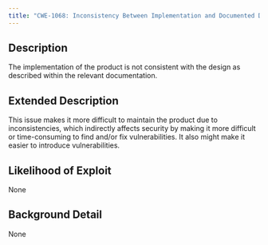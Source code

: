 ```yaml
---
title: "CWE-1068: Inconsistency Between Implementation and Documented Design"
---
```


## Description
The implementation of the product is not consistent with the
					design as described within the relevant documentation.

## Extended Description
This issue makes it more difficult to maintain the product due to inconsistencies, which indirectly affects security by making it more difficult or time-consuming to find and/or fix vulnerabilities.  It also might make it easier to introduce vulnerabilities.

## Likelihood of Exploit
None

## Background Detail
None
        